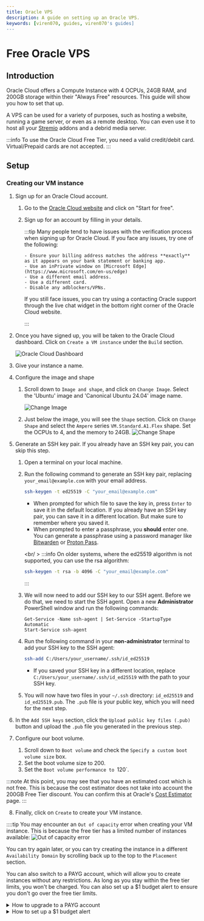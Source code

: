 ```yaml
---
title: Oracle VPS
description: A guide on setting up an Oracle VPS.
keywords: [viren070, guides, viren070's guides]
---
```


# Free Oracle VPS

## Introduction

Oracle Cloud offers a Compute Instance with 4 OCPUs, 24GB RAM, and 200GB storage within their "Always Free" resources.
This guide will show you how to set that up.

A VPS can be used for a variety of purposes, such as hosting a website, running a game server, or even as a remote desktop.
You can even use it to host all your [Stremio](/stremio/) addons and a debrid media server.

:::info
To use the Oracle Cloud Free Tier, you need a valid credit/debit card. Virtual/Prepaid cards are not accepted.
:::

## Setup

### Creating our VM instance

1.  Sign up for an Oracle Cloud account.

    1.  Go to the [Oracle Cloud website](https://www.oracle.com/cloud/free/) and click on "Start for free".
    2.  Sign up for an account by filling in your details.

        :::tip
        Many people tend to have issues with the verification process when
        signing up for Oracle Cloud. If you face any issues, try one of the
        following:

            - Ensure your billing address matches the address **exactly** as it appears on your bank statement or banking app.
            - Use an inPrivate window on [Microsoft Edge](https://www.microsoft.com/en-us/edge)
            - Use a different email address.
            - Use a different card.
            - Disable any adblockers/VPNs.

        If you still face issues, you can try using a contacting Oracle support
        through the live chat widget in the bottom right corner of the Oracle
        Cloud website.

        :::

2.  Once you have signed up, you will be taken to the Oracle Cloud dashboard. Click on `Create a VM instance` under the `Build` section.

    ![Oracle Cloud Dashboard](/img/oracle/dashboard.png)

3.  Give your instance a name.

4.  Configure the image and shape

    1. Scroll down to `Image and shape`, and click on `Change Image`. Select the 'Ubuntu' image and 'Canonical Ubuntu 24.04' image name.

       ![Change Image](/img/oracle/select_image.png)

    2. Just below the image, you will see the `Shape` section. Click on `Change Shape` and select the `Ampere` series `VM.Standard.A1.Flex` shape. Set the OCPUs to 4, and the memory to 24GB.
       ![Change Shape](/img/oracle/select_shape.png)

5.  Generate an SSH key pair. If you already have an SSH key pair, you can skip this step.

    1. Open a terminal on your local machine.
    2. Run the following command to generate an SSH key pair, replacing `your_email@example.com` with your email address.

       ```bash
       ssh-keygen -t ed25519 -C "your_email@example.com"
       ```

       - When prompted for which file to save the key in, press `Enter` to save it in the default location. If you already have an SSH key pair, you can save it in a different location. But make sure to remember where you saved it.
       - When prompted to enter a passphrase, you **should** enter one. You can generate a passphrase using a password manager like [Bitwarden](https://bitwarden.com/) or [Proton Pass](https://proton.me/pass).

       <br/ >
       :::info
       On older systems, where the ed25519 algorithm is not supported, you can use the rsa algorithm:

       ```bash
       ssh-keygen -t rsa -b 4096 -C "your_email@example.com"
       ```

       :::

    3. We will now need to add our SSH key to our SSH agent. Before we do that, we need to start the SSH agent. Open a new **Administrator** PowerShell window and run the following commands:
       ```
       Get-Service -Name ssh-agent | Set-Service -StartupType Automatic
       Start-Service ssh-agent
       ```
    4. Run the following command in your **non-administrator** terminal to add your SSH key to the SSH agent:

       ```bash
       ssh-add C:/Users/your_username/.ssh/id_ed25519
       ```

       - If you saved your SSH key in a different location, replace `C:/Users/your_username/.ssh/id_ed25519` with the path to your SSH key.

    5. You will now have two files in your `~/.ssh` directory: `id_ed25519` and `id_ed25519.pub`. The `.pub` file is your public key, which you will need for the next step.

6.  In the `Add SSH keys` section, click the `Upload public key files (.pub)` button and upload the `.pub` file you generated in the previous step.

7.  Configure our boot volume.

    1. Scroll down to `Boot volume` and check the `Specify a custom boot volume size` box.
    2. Set the boot volume size to 200.
    3. Set the `Boot volume performance to `120`.

:::note
At this point, you may see that you have an estimated cost which is not free. 
This is because the cost estimator does not take into account the 200GB Free Tier discount.
You can confirm this at Oracle's [Cost Estimator](https://www.oracle.com/uk/cloud/costestimator.html) page.
:::

8.  Finally, click on `Create` to create your VM instance.

::::tip
You may encounter an `Out of capacity` error when creating your VM instance. This is because the free tier has a limited number of instances available:
![Out of capacity error](/img/oracle/availability_error.png)

You can try again later, or you can try creating the instance in a different `Availability Domain` by scrolling back up to the top to the `Placement` section.

You can also switch to a PAYG account, which will allow you to create instances without any restrictions. As long as you stay within the free tier limits, you won't be charged.
You can also set up a $1 budget alert to ensure you don't go over the free tier limits.

  <details>
  <summary>How to upgrade to a PAYG account</summary>
  <div>

1. Go back to the Oracle Cloud dashboard.
2. Click on the hamburger menu in the top left corner and scroll down to `Billing and Cost Management`.
3. Under the `Billing` section, click on `Upgrade and Manage Payment`
4. Click on `Upgrade to Pay-As-You-Go` and follow the instructions.

:::note
You will see a $100 charge on your card when you upgrade to a PAYG account. This is a temporary hold and will be released either immediately or within a few days.
This is to ensure that you have a valid payment method on file. You will not be charged for anything unless you go over the free tier limits.
:::

It can take up to 24 hours for the upgrade to take effect. You will receive an email once the upgrade is complete.

  </div>
  </details>

  <details>
  <summary>How to set up a $1 budget alert</summary>
    <div>

      1. Go back to the Oracle Cloud dashboard.
      2. Click on the hamburger menu in the top left corner and scroll down to `Billing and Cost Management`.
      3. Under the `Cost Management` section, click on `Budgets`.
      4. Click on `Create Budget`.
      5. Use the following settings:
        - Budget Name: `dont_charge_me`
        - Budget Amount: `1`
        - Day of the month to begin budget processing: `1`
        - Threshold Metric: `Forecast Spend`
        - Threshhold Type: `Percentage of Budget`
        - Threshold: `1%`
        - Email Recipients: Your email address
        - Email message: `Your current usage exceeds Always Free resources. Please check your usage to avoid charges.`
      6. Click on `Create`.
     </div>
    </details>

  <details>
  <summary>How to check if my current usage is forecast to exceed the free tier limits</summary>
    <div>

      1. Go back to the Oracle Cloud dashboard.
      2. Click on the hamburger menu in the top left corner and scroll down to `Billing and Cost Management`.
      3. Under the `Cost Management` section, click on `Cost Analysis`.
      4. Check the `Show Forecast` box.
      5. Set the `End Date` to a future date, such as after a few months.
      6. Click on `Apply`.
      7. You will now see a forecast of your usage. There will be a graph showing your usage over time, and a table showing your usage by service.
      8. Ensure it is all 0.
    </div>

   </details>

::::

9. Your instance will now begin provisioning. This can take a few minutes. Once it is done, make your way to the dashboard of your instance. You should
   already be on the dashboard, but if you aren't, you can find it by clicking on the hamburger menu in the top left corner and scrolling down to `Compute` and then `Instances`.

### Connecting to our VPS

10. Copy the public IP address of your instance.

    ![Instance Dashboard](/img/oracle/instance_dashboard.png)

11. Open a terminal on your local machine and run the following command, replacing `your_ip` with the public IP address of your instance.

        ```bash
        ssh ubuntu@your_ip
        ```

        - If you are prompted to add the host to your list of known hosts, type `yes` and press `Enter`.
        - If you set a passphrase for your SSH key, you will be prompted to enter it. (You will not see any characters as you type, but it is being entered.)
          :::tip
          To avoid having to type the IP address every time you want to connect to your instance, you can create a Windows Terminal Profile.

          <details>
            <summary>How to create a Windows Terminal Profile</summary>
            <div>
                To do this:

                1.  Open Windows Terminal and click on the down arrow next to the tabs. Then, while holding down the `Shift` key, click on `Settings`.
                2.  This will open the `settings.json` file in your default text editor. It will look something like this:

                    ```json
                    {
                        "$help": ...,
                        "$schema":  ...,
                        "actions": ...,
                        ...
                        "profiles": {
                          "defaults": {},
                          "list": [
                            ...
                          ]
                        }
                    }
                    ```

                3.  Add the following profile to the `list` array in the `profiles` object, replacing `your_ip` with the public IP address of your instance:

                    ```json
                    {
                      "closeOnExit": "never",
                      "name": "Oracle VPS",
                      "commandline": "ssh ubuntu@your_ip",
                    },
                    ```
                    It should look something like this (the `...` represents other objects in the file, that are abstracted for brevity):
                    ```json
                    {
                        "$help": ...,
                        "$schema":  ...,
                        "actions": ...,
                        ...
                        "profiles": {
                          "defaults": {},
                          "list": [
                            {
                              "closeOnExit": "never",
                              "name": "Oracle VPS",
                              "commandline": "ssh ubuntu@your_ip",
                            },
                            ...
                          ]
                        }
                    }
                    ```
                4.  Save the file and close the text editor.
                5.  Close Windows Terminal and reopen it. When you click on the down arrow next to the tabs, you should see a new profile called `Oracle VPS`. Click on it to connect to your instance.

            </div>
          </details>
          :::

12. You are now connected to your VM instance. You can now install any software you need, set up a web server, or do anything
    else you need to do.

## Additional Information

### Opening ports

By default, all ports are closed on your Oracle VPS. You will need to open the ports you want to use.

1. Go to the dashboard of your instance.
2. Under `Primary VNIC`, click on the link next to `Subnet:`.
3. Under `Security Lists`, click on the `Default Security List for vcn-...`.
4. Click on `Add Ingress Rules`.
5. Fill in the following details:
   - `Source Type`: `CIDR`
   - `Source CIDR`: `0.0.0.0/0`
   - `IP Protocol`: `TCP`
   - `Source Port Range`: `All`
   - `Destination Port Range`: The port you want to open, such as `443` for HTTPS.
   - `Description`: A description of the rule, such as `Allow HTTPS traffic`.
6. Click on `Add Ingress Rules`, or `Another Ingress Rule` if you want to add more rules.

### Using SCP to transfer files

If you need to transfer files to and from your Oracle VPS, you can use SCP.

1. Open a terminal on your local machine.
2. Run the following command to transfer a file from your local machine to your Oracle VPS, replacing `your_ip` with the public IP address of your instance and `file.txt` with the file you want to transfer.

   ```bash
   scp file.txt ubuntu@your_ip:/path/to/destination
   ```

3. Run the following command to transfer a file from your Oracle VPS to your local machine, replacing `your_ip` with the public IP address of your instance and `/path/to/file.txt` with the path to the file you want to transfer.

   ```bash
   scp ubuntu@your_ip:/path/to/file.txt /path/to/destination
   ```

:::tip
Your user folder - the folder you are in when you first connect to your Oracle VPS - is located at `/home/ubuntu`. You can use the `~` symbol to represent your user folder, so `/home/ubuntu` is the same as `~`.
e.g., `scp file.txt ubuntu@your_ip:~/file.txt` will transfer `file.txt` to your user folder on your Oracle VPS.
:::

